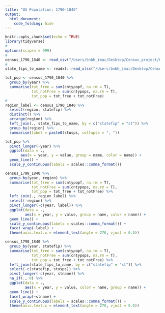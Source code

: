 ```yaml
---
title: "US Population: 1790-1840"
output: 
  html_document:
    code_folding: hide
---
```


```r
knitr::opts_chunk$set(echo = TRUE)
library(tidyverse)
#
options(scipen = 999)
#
census_1790_1840 <- read_csv("/Users/bnbh_imac/Desktop/Census_project/C_1790_1840.csv")
#
state_fips_to_name <- readxl::read_xlsx("/Users/bnbh_imac/Desktop/Census_project/state_fips_to_name.xlsx")

```

```r
tot_pop <- census_1790_1840 %>%
  group_by(year) %>%
  summarise(tot_free = sum(cntypopf, na.rm = T),
            tot_notFree = sum(cntypops, na.rm = T),
            tot_pop = tot_free + tot_notFree)
#
region_label <- census_1790_1840 %>%
  select(region, statefip) %>%
  distinct() %>%
  arrange(region) %>%
  left_join(., state_fips_to_name, by = c("statefip" = "st")) %>%
  group_by(region) %>%
  summarise(label = paste0(stusps, collapse = ", "))
```

```r
tot_pop %>%
  pivot_longer(-year) %>%
  ggplot(data = .,
       aes(x = year, y = value, group = name, color = name)) +
  geom_line() +
  scale_y_continuous(labels = scales::comma_format())
```

```r
census_1790_1840 %>%
  group_by(year, region) %>%
  summarise(tot_free = sum(cntypopf, na.rm = T),
            tot_notFree = sum(cntypops, na.rm = T),
            tot_pop = tot_free + tot_notFree) %>%
  left_join(., region_label) %>%
  select(-region) %>%
  pivot_longer(-c(year, label)) %>%
  ggplot(data = .,
         aes(x = year, y = value, group = name, color = name)) +
  geom_line() +
  scale_y_continuous(labels = scales::comma_format()) +
  facet_wrap(~label) +
  theme(axis.text.x = element_text(angle = 270, vjust = 0.5))
```


```r
census_1790_1840 %>%
  group_by(year, statefip) %>%
  summarise(tot_free = sum(cntypopf, na.rm = T),
            tot_notFree = sum(cntypops, na.rm = T),
            tot_pop = tot_free + tot_notFree) %>%
  left_join(state_fips_to_name, by = c("statefip" = "st")) %>%
  select(-c(statefip, stusps)) %>%
  pivot_longer(-c(year, stname)) %>%
  na_if(., 0) %>%
  ggplot(data = .,
         aes(x = year, y = value, color = name, group = name)) +
  geom_line() +
  facet_wrap(~stname) +
  scale_y_continuous(labels = scales::comma_format()) +
  theme(axis.text.x = element_text(angle = 270, vjust = 0.5))
```
